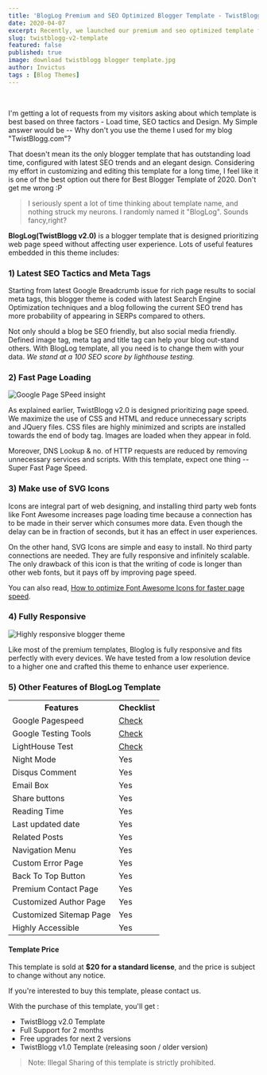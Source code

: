 ```yaml
---
title: 'BlogLog Premium and SEO Optimized Blogger Template - TwistBlogg v2.0 '
date: 2020-04-07
excerpt: Recently, we launched our premium and seo optimized template for blogger and named it BlogLog. Feel free to explore our theme.
slug: twistblogg-v2-template
featured: false
published: true
image: download twistblogg blogger template.jpg
author: Invictus
tags : [Blog Themes]
---
```


 

I'm getting a lot of requests from my visitors asking about which template is best based on three factors - Load time, SEO tactics and Design. My Simple answer would be -- Why don't you use the theme I used for my blog "TwistBlogg.com"?  
  
That doesn't mean its the only blogger template that has outstanding load time, configured with latest SEO trends and an elegant design. Considering my effort in customizing and editing this template for a long time, I feel like it is one of the best option out there for Best Blogger Template of 2020. Don't get me wrong :P  
  

> I seriously spent a lot of time thinking about template name, and nothing struck my neurons. I randomly named it "BlogLog". Sounds fancy,right?  


  
**BlogLog(TwistBlogg v2.0)** is a blogger template that is designed prioritizing web page speed without affecting user experience. Lots of useful features embedded in this theme includes:  



### 1) Latest SEO Tactics and Meta Tags

  
Starting from latest Google Breadcrumb issue for rich page results to social meta tags, this blogger theme is coded with latest Search Engine Optimization techniques and a blog following the current SEO trend has more probability of appearing in SERPs compared to others.  
  
Not only should a blog be SEO friendly, but also social media friendly. Defined image tag, meta tag and title tag can help your blog out-stand others. With BlogLog template, all you need is to change them with your data. _We stand at a 100 SEO score by lighthouse testing._  
  

### 2) Fast Page Loading


<Image src="Google Page SPeed insight.jpg" alt="Google Page SPeed insight"/>  

  
As explained earlier, TwistBlogg v2.0 is designed prioritizing page speed. We maximize the use of CSS and HTML and reduce unnecessary scripts and JQuery files. CSS files are highly minimized and scripts are installed towards the end of body tag. Images are loaded when they appear in fold.  

Moreover, DNS Lookup & no. of HTTP requests are reduced by removing unnecessary services and scripts. With this template, expect one thing -- Super Fast Page Speed.  
  

### 3) Make use of SVG Icons

  
Icons are integral part of web designing, and installing third party web fonts like Font Awesome increases page loading time because a connection has to be made in their server which consumes more data. Even though the delay can be in fraction of seconds, but it has an effect in user experiences.  
  
On the other hand, SVG Icons are simple and easy to install. No third party connections are needed. They are fully responsive and infinitely scalable. The only drawback of this icon is that the writing of code is longer than other web fonts, but it pays off by improving page speed.  
  
You can also read, [How to optimize Font Awesome Icons for faster page speed](https://www.twistblogg.com/2019/11/optimize-font-awesome-icons-for-better-web-performance.html).

  

### 4) Fully Responsive  


<Image src="Highly responsive blogger theme.png" alt="Highly responsive blogger theme" />
  

Like most of the premium templates, Bloglog is fully responsive and fits perfectly with every devices. We have tested from a low resolution device to a higher one and crafted this theme to enhance user experience.  

  

### 5) Other Features of BlogLog Template  



<Table>
<Tr><Th>Features</Th> <Th>Checklist</Th></Tr>
<Tr><Td>Google Pagespeed</Td> <Td><A href="https://developers.google.com/speed/pagespeed/insights/?url=https://demoinvictus.blogspot.com/" rel="noreferrer nofollow" target="_blank">Check</A></Td></Tr>
<Tr><Td>Google Testing Tools</Td> <Td><A href="https://search.google.com/structured-data/testing-tool#url=https%3A%2F%2Fdemoinvictus.blogspot.com%2F" rel="noreferrer nofollow" target="_blank">Check</A></Td></Tr>
<Tr><Td>LightHouse Test</Td> <Td><A href="https://www.webpagetest.org/result/200404_GV_0d494d0199ca1c43bd7a6abe78dbd8ad/" rel="nofollow" target="_blank">Check</A></Td></Tr>
<Tr><Td>Night Mode</Td> <Td>Yes</Td></Tr>
<Tr><Td>Disqus Comment</Td> <Td>Yes</Td></Tr>
<Tr><Td>Email Box</Td> <Td>Yes</Td></Tr>
<Tr><Td>Share buttons</Td> <Td>Yes</Td></Tr>
<Tr><Td>Reading Time</Td> <Td>Yes</Td></Tr>
<Tr><Td>Last updated date</Td> <Td>Yes</Td></Tr>
<Tr><Td>Related Posts</Td> <Td>Yes</Td></Tr>
<Tr><Td>Navigation Menu</Td> <Td>Yes</Td></Tr>
<Tr><Td>Custom Error Page</Td> <Td>Yes</Td></Tr>
<Tr><Td>Back To Top Button</Td> <Td>Yes</Td></Tr>
<Tr><Td>Premium Contact Page</Td> <Td>Yes</Td></Tr>
<Tr><Td>Customized Author Page</Td> <Td>Yes</Td></Tr>
<Tr><Td>Customized Sitemap Page</Td> <Td>Yes</Td></Tr>
<Tr><Td>Highly Accessible</Td> <Td>Yes</Td></Tr>
</Table>


  

#### Template Price

  
This template is sold at **$20 for a standard license**, and the price is subject to change without any notice.  
  
If you're interested to buy this template, please contact us.  
  

<Block src="buttons" demo="https://demo.twistblogg.com/" download="https://www.twistblogg.com/contact" />


  

With the purchase of this template, you'll get :  


*   TwistBlogg v2.0 Template
*   Full Support for 2 months
*   Free upgrades for next 2 versions
*   TwistBlogg v1.0 Template (releasing soon / older version) 

  

> Note: Illegal Sharing of this template is strictly prohibited.